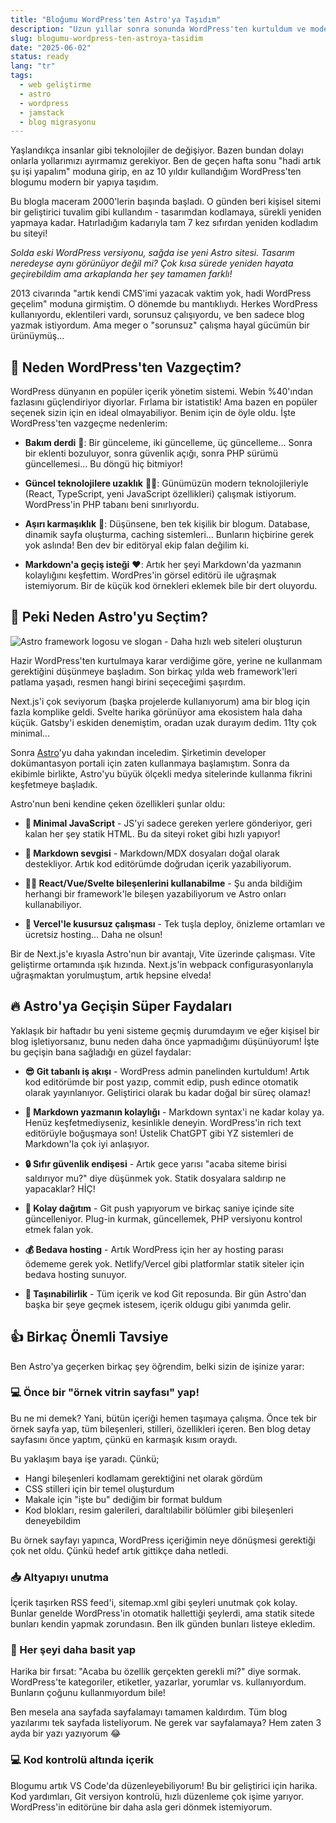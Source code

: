 ```yaml
---
title: "Bloğumu WordPress'ten Astro'ya Taşıdım"
description: "Uzun yıllar sonra sonunda WordPress'ten kurtuldum ve modern bir jamstack yapısına geçtim. İşte yaşadıklarım ve WordPress'e veda etme hikayem."
slug: blogumu-wordpress-ten-astroya-tasidim
date: "2025-06-02"
status: ready
lang: "tr"
tags:
  - web geliştirme
  - astro
  - wordpress
  - jamstack
  - blog migrasyonu
---
```



Yaşlandıkça insanlar gibi teknolojiler de değişiyor. Bazen bundan dolayı onlarla yollarımızı ayırmamız gerekiyor. Ben de geçen hafta sonu "hadi artık şu işi yapalım" moduna girip, en az 10 yıldır kullandığım WordPress'ten blogumu modern bir yapıya taşıdım.

Bu blogla maceram 2000'lerin başında başladı. O günden beri kişisel sitemi bir geliştirici tuvalim gibi kullandım - tasarımdan kodlamaya, sürekli yeniden yapmaya kadar. Hatırladığım kadarıyla tam 7 kez sıfırdan yeniden kodladım bu siteyi!

<ImageZoom
  src="/images/blog/2025/wordpress-vs-astro-comparison.jpg"
  alt="WordPress (solda) ve Astro (sağda) versiyonlarının mfyz.com için yan yana karşılaştırması"
  width={1200}
  height={800}
/>

_Solda eski WordPress versiyonu, sağda ise yeni Astro sitesi. Tasarım neredeyse aynı görünüyor değil mi? Çok kısa sürede yeniden hayata geçirebildim ama arkaplanda her şey tamamen farklı!_

2013 civarında "artık kendi CMS'imi yazacak vaktim yok, hadi WordPress geçelim" moduna girmiştim. O dönemde bu mantıklıydı. Herkes WordPress kullanıyordu, eklentileri vardı, sorunsuz çalışıyordu, ve ben sadece blog yazmak istiyordum. Ama meger o "sorunsuz" çalışma hayal gücümün bir ürünüymüş...

## 🤔 Neden WordPress'ten Vazgeçtim?

WordPress dünyanın en popüler içerik yönetim sistemi. Webin %40'ından fazlasını güçlendiriyor diyorlar. Fırlama bir istatistik! Ama bazen en popüler seçenek sizin için en ideal olmayabiliyor. Benim için de öyle oldu. İşte WordPress'ten vazgeçme nedenlerim:

- **Bakım derdi** 🔧: Bir günceleme, iki güncelleme, üç güncelleme... Sonra bir eklenti bozuluyor, sonra güvenlik açığı, sonra PHP sürümü güncellemesi... Bu döngü hiç bitmiyor!

- **Güncel teknolojilere uzaklık** 👨‍💻: Günümüzün modern teknolojileriyle (React, TypeScript, yeni JavaScript özellikleri) çalışmak istiyorum. WordPress'in PHP tabanı beni sınırlıyordu.

- **Aşırı karmaşıklık** 🧩: Düşünsene, ben tek kişilik bir blogum. Database, dinamik sayfa oluşturma, caching sistemleri... Bunların hiçbirine gerek yok aslında! Ben dev bir editöryal ekip falan değilim ki.

- **Markdown'a geçiş isteği** ❤️: Artık her şeyi Markdown'da yazmanın kolaylığını keşfettim. WordPres'in görsel editörü ile uğraşmak istemiyorum. Bir de küçük kod örnekleri eklemek bile bir dert oluyordu.

## 🌟 Peki Neden Astro'yu Seçtim?

<Image
  src="/images/blog/2025/astro-framework.jpg"
  alt="Astro framework logosu ve slogan - Daha hızlı web siteleri oluşturun"
  width={800}
  height={420}
  transition:name="astro-framework"
/>

Hazir WordPress'ten kurtulmaya karar verdiğime göre, yerine ne kullanmam gerektiğini düşünmeye başladım. Son birkaç yılda web framework'leri patlama yaşadı, resmen hangi birini seçeceğimi şaşırdım.

Next.js'i çok seviyorum (başka projelerde kullanıyorum) ama bir blog için fazla komplike geldi. Svelte harika görünüyor ama ekosistem hala daha küçük. Gatsby'i eskiden denemiştim, oradan uzak durayım dedim. 11ty çok minimal...

Sonra [Astro](https://astro.build/)'yu daha yakından inceledim. Şirketimin developer dokümantasyon portali için zaten kullanmaya başlamıştım. Sonra da ekibimle birlikte, Astro'yu büyük ölçekli medya sitelerinde kullanma fikrini keşfetmeye başladık.

Astro'nun beni kendine çeken özellikleri şunlar oldu:

- **💾 Minimal JavaScript** - JS'yi sadece gereken yerlere gönderiyor, geri kalan her şey statik HTML. Bu da siteyi roket gibi hızlı yapıyor!

- **📄 Markdown sevgisi** - Markdown/MDX dosyaları doğal olarak destekliyor. Artık kod editörümde doğrudan içerik yazabiliyorum.

- **👨‍💻 React/Vue/Svelte bileşenlerini kullanabilme** - Şu anda bildiğim herhangi bir framework'le bileşen yazabiliyorum ve Astro onları kullanabiliyor.

- **🚀 Vercel'le kusursuz çalışması** - Tek tuşla deploy, önizleme ortamları ve ücretsiz hosting... Daha ne olsun!

Bir de Next.js'e kıyasla Astro'nun bir avantajı, Vite üzerinde çalışması. Vite geliştirme ortamında ışık hızında. Next.js'in webpack configurasyonlarıyla uğraşmaktan yorulmuştum, artık hepsine elveda!

## 🔥 Astro'ya Geçişin Süper Faydaları

Yaklaşık bir haftadır bu yeni sisteme geçmiş durumdayım ve eğer kişisel bir blog işletiyorsanız, bunu neden daha önce yapmadığımı düşünüyorum! İşte bu geçişin bana sağladığı en güzel faydalar:

- **😎 Git tabanlı iş akışı** - WordPress admin panelinden kurtuldum! Artık kod editörümde bir post yazıp, commit edip, push edince otomatik olarak yayınlanıyor. Geliştirici olarak bu kadar doğal bir süreç olamaz!

- **📕 Markdown yazmanın kolaylığı** - Markdown syntax'i ne kadar kolay ya. Henüz keşfetmediyseniz, kesinlikle deneyin. WordPress'in rich text editörüyle boğuşmaya son! Üstelik ChatGPT gibi YZ sistemleri de Markdown'la çok iyi anlaşıyor.

- **🔒 Sıfır güvenlik endişesi** - Artık gece yarısı "acaba siteme birisi saldırıyor mu?" diye düşünmek yok. Statik dosyalara saldırıp ne yapacaklar? HİÇ!

- **👤 Kolay dağıtım** - Git push yapıyorum ve birkaç saniye içinde site güncelleniyor. Plug-in kurmak, güncellemek, PHP versiyonu kontrol etmek falan yok.

- **💰 Bedava hosting** - Artık WordPress için her ay hosting parası ödememe gerek yok. Netlify/Vercel gibi platformlar statik siteler için bedava hosting sunuyor.

- **🗼 Taşınabilirlik** - Tüm içerik ve kod Git reposunda. Bir gün Astro'dan başka bir şeye geçmek istesem, içerik oldugu gibi yanımda gelir.

## 👍 Birkaç Önemli Tavsiye

Ben Astro'ya geçerken birkaç şey öğrendim, belki sizin de işinize yarar:

### 💻 Önce bir "örnek vitrin sayfası" yap!

Bu ne mi demek? Yani, bütün içeriği hemen taşımaya çalışma. Önce tek bir örnek sayfa yap, tüm bileşenleri, stilleri, özellikleri içeren. Ben blog detay sayfasını önce yaptım, çünkü en karmaşık kısım oraydı.

Bu yaklaşım baya işe yaradı. Çünkü;

- Hangi bileşenleri kodlamam gerektiğini net olarak gördüm
- CSS stilleri için bir temel oluşturdum
- Makale için "işte bu" dediğim bir format buldum
- Kod blokları, resim galerileri, daraltılabilir bölümler gibi bileşenleri deneyebildim

Bu örnek sayfayı yapınca, WordPress içeriğimin neye dönüşmesi gerektiği çok net oldu. Çünkü hedef artık gittikçe daha netledi.

### 📥 Altyapıyı unutma

İçerik taşırken RSS feed'i, sitemap.xml gibi şeyleri unutmak çok kolay. Bunlar genelde WordPress'in otomatik hallettiği şeylerdi, ama statik sitede bunları kendin yapmak zorundasın. Ben ilk günden bunları listeye ekledim.

### 🔧 Her şeyi daha basit yap

Harika bir fırsat: "Acaba bu özellik gerçekten gerekli mi?" diye sormak. WordPress'te kategoriler, etiketler, yazarlar, yorumlar vs. kullanıyordum. Bunların çoğunu kullanmıyordum bile!

Ben mesela ana sayfada sayfalamayı tamamen kaldırdım. Tüm blog yazılarımı tek sayfada listeliyorum. Ne gerek var sayfalamaya? Hem zaten 3 ayda bir yazı yazıyorum 😂

### 💻 Kod kontrolü altında içerik

Blogumu artık VS Code'da düzenleyebiliyorum! Bu bir geliştirici için harika. Kod yardımları, Git versiyon kontrolü, hızlı düzenleme çok işime yarıyor. WordPress'in editörüne bir daha asla geri dönmek istemiyorum.

